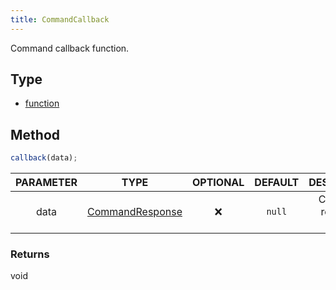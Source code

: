 ```yaml
---
title: CommandCallback
---
```


Command callback function.

## Type
- [function](https://developer.mozilla.org/en-US/docs/Web/JavaScript/Reference/Global_Objects/Function)

## Method
```js
callback(data);
```

| PARAMETER | TYPE | OPTIONAL | DEFAULT | DESCRIPTION |
| :-------: | :--: | :------: | :-----: | :---------: |
| data | [CommandResponse](/docs/typedefs/commandresponse) |  ❌   | `null`  | Command response data. |

### Returns
void
